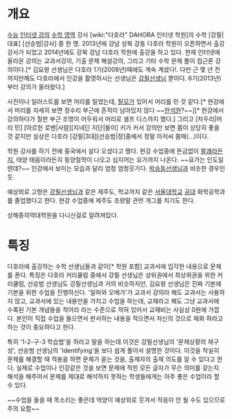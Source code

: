 = 개요 =
[[수능]] [[인터넷 강의]] [[수학 영역]] 강사
[wiki:"다호라" DAHORA 인터넷 학원]의 수학 [강필|대표] [선승범|강사] 중 한 명. 2013년에 강남 성북 강동 다호라 학원이 오픈하면서 출강 강사가 되었고 2014년에도 강북 강남 다호라 학원에 출강을 하고 있다. 현재 인터넷에 올라온 강의는 교과서강의, 기출 문제 해설강의, 그리고 기타 수학 문제 풀이 접근론 강의이다.[* 김요왕 선생님은 다호라 1기(2008년)때에도 계속 계셨다!. 다만 근 몇 년 전까지만해도 다호라에서 인강을 촬영하시는 선생님은 [[강필]]선생님 뿐이다. 6기(2013년)부터 강의가 올라왔다.]

사진이나 일러스트를 보면 머리를 밀었는데, [[탈모]]가 있어서 머리를 민 것 같다.[* 현강에서 머리를 자세히 보면 정수리 부근에 흔적이 남아있지 않다 ~~[[한석원]]?~~][* 현강에서 강의하다가 칠판 부근 조명이 어두워서 머리로 셀프 디스까지 했다.] 그리고 [차두리|머리 민] [아르헌 로벤|사람][지네딘 지단|들이] 키가 커서 강의만 보면 몸이 상당히 좋을 것 같지만 실상은 다호라 [강필|3대][선승범|장]중에서 정말 아저씨 몸매(...)이다.

학원 강사를 하기 전에 중국에서 살다 오셨다고 했다. 현강 수업중에 뜬금없이 [[팔괘]]라든지, 태양 태음이라든지 동양철학이 나오고 심지어는 요가까지 나온다. ~~요가는 인도일텐데?~~ 인강에서 보이는 모습과 달리 엄청 엄청웃기다. [[박승동]]선생님과 비슷한 경우인듯.

예상외로 고향은 [[강필]]선생님과 같은 제주도, 학교까지 같은 [[서울대학교]] [[공대]] 화학공학과를 졸업했다고 한다. 현강 수업중에 제주도 조랑말 관련 개그를 치기도 한다.

상해중의약대학원을 다니신걸로 알려져있다.
= 특징 =

다호라에 출강하는 수학 선생님들과 같이[* 학원 포함] 교과서에 입각한 내용으로 문제를 푼다. 특징은 다호라 커리큘럼 중에서 강필 선생님은 상위권에서 최상위권을 위한 커리큘럼, 선승범 선생님도 강필선생님과 거의 비슷하지만, 김요왕 선생님은 진짜 기본에 기본을 위한 수업을 진행하신다. '알파와 오메가'가 교과서 강의라 해도 교과서는 사용하지 않고, 교과서에 있는 내용만을 가지고 수업을 하는데, 교재라고 해도 그냥 교과서에 수록된 기본 개념들을 적어라 라는 수준으로 적혀 있어서 교재비는 사실상 0원에 가깝다. 본인이 직접 수업을 들으면서 판서하는 내용을 적으면서 자신의 것으로 체화 하라고 하는 것이 중요하다고 한다.

특히 '1-2-구-3 학습법'을 하라고 말을 하는데 이것은 강필선생님의 '문제상황의 재구성', 선승범 선생님의 'Identifying'을 보다 쉽게 풀어서 설명한 것이다. 이것을 착실히 문제를 해결할 때 적용을 하면 문제가 묻는 것을, 출제자의 출제 의도를 알 수 있다고 한다. 실제로 수업이나 인강같은 것을 보면 문제에 적힌 모든 글자가 무슨 의미를 갖는지 해석을 해주어서 문제를 제대로 해석하지 못하는 학생들에게는 아주 좋은 수업이라 할 수 있다.

~~수업을 들을 때 목소리는 좋은데 억양이 예상외로 웃겨서 적응이 안 될 수도 있으므로 주의 요함~~
